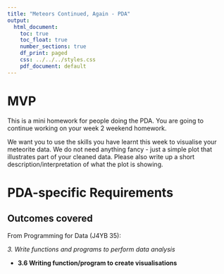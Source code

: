 ```yaml
---
title: "Meteors Continued, Again - PDA"
output:
  html_document:
    toc: true
    toc_float: true
    number_sections: true
    df_print: paged
    css: ../../../styles.css
    pdf_document: default
---
```


# MVP

This is a mini homework for people doing the PDA. You are going to continue working on your week 2 weekend homework.

We want you to use the skills you have learnt this week to visualise your meteorite data. We do not need anything fancy - just a simple plot that illustrates part of your cleaned data. Please also write up a short description/interpretation of what the plot is showing.

# PDA-specific Requirements

## Outcomes covered

From Programming for Data (J4YB 35):

*3. Write functions and programs to perform data analysis*

- **3.6 Writing function/program to create visualisations**

